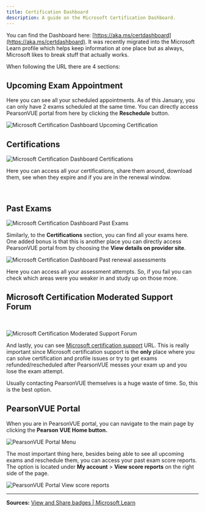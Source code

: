 ```yaml
---
title: Certification Dashboard
description: A guide on the Microsoft Certification Dashboard.
---
```


You can find the Dashboard here: [https://aka.ms/certdashboard](https://aka.ms/certdashboard). It was recently migrated into the Microsoft Learn profile which helps keep information at one place but as always, Microsoft likes to break stuff that actually works.

When following the URL there are 4 sections:

## Upcoming Exam Appointment

Here you can see all your scheduled appointments. As of this January, you can only have 2 exams scheduled at the same time. You can directly access PearsonVUE portal from here by clicking the **Reschedule** button.

<img src="/upcomingexam.png" alt="Microsoft Certification Dashboard Upcoming Certification"/>

## Certifications

<img src="/certificationdashboardoptions.webp" alt="Microsoft Certification Dashboard Certifications"/>

Here you can access all your certifications, share them around, download them, see when they expire and if you are in the renewal window.

&#x200B;

## Past Exams

<img src="/certificationdashboardpastexams.webp" alt="Microsoft Certification Dashboard Past Exams"/>

Similarly, to the **Certifications** section, you can find all your exams here. One added bonus is that this is another place you can directly access PearsonVUE portal from by choosing the **View details on provider site**.

<img src="/certificationdashboardpastrenewals.webp" alt="Microsoft Certification Dashboard Past renewal assessments"/>

Here you can access all your assessment attempts. So, if you fail you can check which areas were you weaker in and study up on those more.

## Microsoft Certification Moderated Support Forum

&#x200B;

<img src="/moderatedsupportforum.webp" alt="Microsoft Certification Moderated Support Forum"/>

And lastly, you can see [Microsoft certification support](https://trainingsupport.microsoft.com/en-us/mcp/forum) URL. This is really important since Microsoft certification support is the **only** place where you can solve certification and profile issues or try to get exams refunded/rescheduled after PearsonVUE messes your exam up and you lose the exam attempt.

Usually contacting PearsonVUE themselves is a huge waste of time. So, this is the best option.

## PearsonVUE Portal

When you are in PearsonVUE portal, you can navigate to the main page by clicking the **Pearson VUE Home button.**

<img src="/pearsonvueportalmenu.webp" alt="PearsonVUE Portal Menu"/>

The most important thing here, besides being able to see all upcoming exams and reschedule them, you can access your past exam score reports. The option is located under **My account** \> **View score reports** on the right side of the page.

<img src="/pearsonvueportalscores.webp" alt="PearsonVUE Portal View score reports"/>

---

**Sources:**
[View and Share badges | Microsoft Learn](https://learn.microsoft.com/en-us/certifications/view-use-share-certificates-badges?WT.mc_id=291324)
